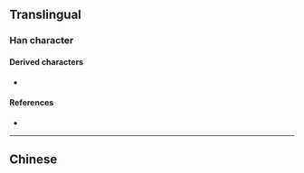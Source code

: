 {{also|彈|弾}}
{{character info/new}}
==Translingual==
{{Han simplified forms|彈|弾|弹}}

===Han character===
{{Han char|rn=57|rad=弓|as=08|sn=11|four=|canj=NCWJ|ids=⿰弓单(GT)}}

====Derived characters====
* {{l|mul|[[𠽂]], [[𢠤]], [[𫸿]], [[𬑫]]}}

====References====
* {{Han ref|kx=0360.031|hdz=20999.050|uh=5F39|ud=24377}}

----

==Chinese==
{{zh-see|彈|sv}}